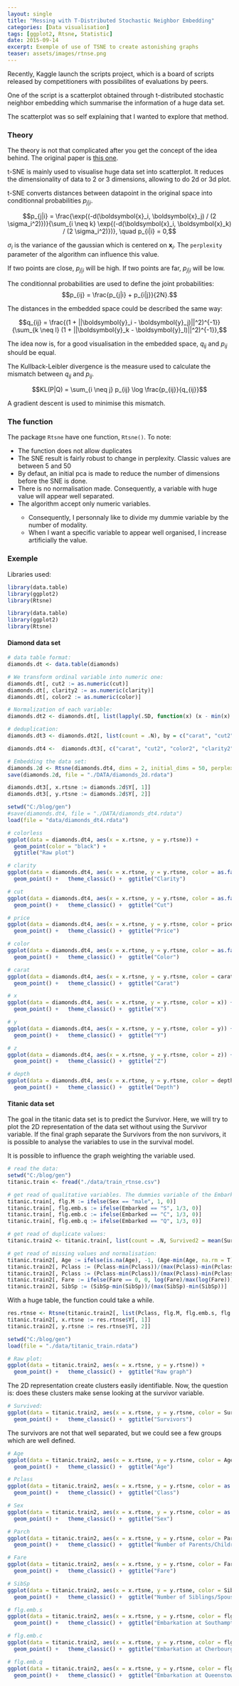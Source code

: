```yaml
---
layout: single
title: "Messing with T-Distributed Stochastic Neighbor Embedding"
categories: [Data visualisation]
tags: [ggplot2, Rtsne, Statistic]
date: 2015-09-14
excerpt: Exemple of use of TSNE to create astonishing graphs
teaser: assets/images/rtnse.png
---
```


<script src="https://cdn.mathjax.org/mathjax/latest/MathJax.js?config=TeX-AMS-MML_HTMLorMML" type="text/javascript"></script>

Recently, Kaggle launch the scripts project, which is a board of scripts released by competitioners with possibilites of evaluations by peers.

One of the script is a scatterplot obtained through t-distributed stochastic neighbor embedding which summarise the information of a huge data set.

The scatterplot was so self explaining that I wanted to explore that method.

<h3> Theory </h3>

The theory is not that complicated after you get the concept of the idea behind.
The original paper is [this one](http://jmlr.org/papers/volume9/vandermaaten08a/vandermaaten08a.pdf).

t-SNE is mainly used to visualise huge data set into scatterplot. It reduces the dimensionality of data to 2 or 3 dimensions, allowing to do 2d or 3d plot.

t-SNE converts distances between datapoint in the original space into conditionnal probabilities $p_{j|i}$.

$$p_{j|i} = \frac{\exp{(-d(\boldsymbol{x}_i, \boldsymbol{x}_j) / (2 \sigma_i^2)})}{\sum_{i \neq k} \exp{(-d(\boldsymbol{x}_i, \boldsymbol{x}_k) / (2 \sigma_i^2)})}, \quad p_{i|i} = 0,$$

$\sigma_i$ is the variance of the gaussian which is centered on $\boldsymbol{x}_i$. The `perplexity` parameter of the algorithm can influence this value.

If two points are close, $p_{j|i}$ will be high. If two points are far, $p_{j|i}$ will be low.

The conditionnal probabilities are used to define the joint probabilities: 
$$p_{ij} = \frac{p_{j|i} + p_{i|j}}{2N}.$$

The distances in the embedded space could be described the same way:

$$q_{ij} = \frac{(1 + ||\boldsymbol{y}_i - \boldsymbol{y}_j)||^2)^{-1}}{\sum_{k \neq l} (1 + ||\boldsymbol{y}_k - \boldsymbol{y}_l)||^2)^{-1}},$$

The idea now is, for a good visualisation in the embedded space, $q_{ij}$ and $p_{ij}$ should be equal.

The Kullback-Leibler divergence is the measure used to calculate the mismatch between $q_{ij}$ and $p_{ij}$.

$$KL(P|Q) = \sum_{i \neq j} p_{ij} \log \frac{p_{ij}}{q_{ij}}$$

A gradient descent is used to minimise this mismatch.

<h3> The function </h3>

The package `Rtsne` have one function, ` Rtsne()`. To note:

<ul style = "square">
<li> The function does not allow duplicates</li>
<li> The SNE result is fairly robust to change in perplexity. Classic values are between 5 and 50 </li>
<li> By defaut, an initial pca is made to reduce the number of dimensions before the SNE is done. </li>
<li> There is no normalisation made. Consequently, a variable with huge value will appear well separated. </li>
<li> The algorithm accept only numeric variables.</li>
<ul style = "circle">
<li> Consequently, I personnaly like to divide my dummie variable by the number of modality. </li>
<li> When I want a specific variable to appear well organised, I increase artificially the value. </li>
</ul>
</ul>

<h3> Exemple </h3>

Libraries used:

```r
library(data.table)
library(ggplot2)
library(Rtsne)
```

```r
library(data.table)
library(ggplot2)
library(Rtsne)
```

<h4> Diamond data set </h4>

```r
# data table format:
diamonds.dt <- data.table(diamonds)

# We transform ordinal variable into numeric one:
diamonds.dt[, cut2 := as.numeric(cut)]
diamonds.dt[, clarity2 := as.numeric(clarity)]
diamonds.dt[, color2 := as.numeric(color)]

# Normalization of each variable:
diamonds.dt2 <- diamonds.dt[, list(lapply(.SD, function(x) (x - min(x) ) / (max(x) - min(x))), color, cut, clarity), .SDcols = c("carat", "cut2", "color2", "clarity2", "depth", "table", "price", "x", "y", "z")]

# deduplication:
diamonds.dt3 <- diamonds.dt2[, list(count = .N), by = c("carat", "cut2", "color2", "clarity2", "depth", "table", "price", "x", "y", "z", "cut", "color", "clarity")]

diamonds.dt4 <-  diamonds.dt3[, c("carat", "cut2", "color2", "clarity2", "depth", "table", "price", "x", "y", "z"), with = F]

# Embedding the data set:
diamonds.2d <- Rtsne(diamonds.dt4, dims = 2, initial_dims = 50, perplexity = 30, max_iter = 600, verbose = T)
save(diamonds.2d, file = "./DATA/diamonds_2d.rdata")

diamonds.dt3[, x.rtsne := diamonds.2d$Y[, 1]]
diamonds.dt3[, y.rtsne := diamonds.2d$Y[, 2]]

```

```r
setwd("C:/blog/gen")
#save(diamonds.dt4, file = "./DATA/diamonds_dt4.rdata")
load(file = "data/diamonds_dt4.rdata")
```

```r
# colorless
ggplot(data = diamonds.dt4, aes(x = x.rtsne, y = y.rtsne)) +
  geom_point(color = "black") +
  ggtitle("Raw plot")

# clarity
ggplot(data = diamonds.dt4, aes(x = x.rtsne, y = y.rtsne, color = as.factor(clarity2)))+
  geom_point() +   theme_classic() +  ggtitle("Clarity")

# cut
ggplot(data = diamonds.dt4, aes(x = x.rtsne, y = y.rtsne, color = as.factor(cut2))) +
  geom_point() +   theme_classic() +  ggtitle("Cut")

# price
ggplot(data = diamonds.dt4, aes(x = x.rtsne, y = y.rtsne, color = price)) +
  geom_point() +   theme_classic() +  ggtitle("Price")

# color
ggplot(data = diamonds.dt4, aes(x = x.rtsne, y = y.rtsne, color = as.factor(color2))) +
  geom_point() +   theme_classic() +  ggtitle("Color")

# carat
ggplot(data = diamonds.dt4, aes(x = x.rtsne, y = y.rtsne, color = carat)) +
  geom_point() +   theme_classic() +  ggtitle("Carat")

# x
ggplot(data = diamonds.dt4, aes(x = x.rtsne, y = y.rtsne, color = x)) +
  geom_point() +   theme_classic() +  ggtitle("X")

# y
ggplot(data = diamonds.dt4, aes(x = x.rtsne, y = y.rtsne, color = y)) +
  geom_point() +   theme_classic() +  ggtitle("Y")

# z
ggplot(data = diamonds.dt4, aes(x = x.rtsne, y = y.rtsne, color = z)) +
  geom_point() +   theme_classic() +  ggtitle("Z")

# depth
ggplot(data = diamonds.dt4, aes(x = x.rtsne, y = y.rtsne, color = depth)) +
  geom_point() +   theme_classic() +  ggtitle("Depth")

```

<h4> Titanic data set </h4>

The goal in the titanic data set is to predict the Survivor.
Here, we will try to plot the 2D representation of the data set without using the Survivor variable. If the final graph separate the Survivors from the non survivors, it is possible to analyse the variables to use in the survival model.

It is possible to influence the graph weighting the variable used.

```r
# read the data:
setwd("C:/blog/gen")
titanic.train <- fread("./data/train_rtnse.csv")

# get read of qualitative variables. The dummies variable of the Embarked variable are weighted to count for 1 in the count of the variables:
titanic.train[, flg.M := ifelse(Sex == "male", 1, 0)]
titanic.train[, flg.emb.s := ifelse(Embarked == "S", 1/3, 0)]
titanic.train[, flg.emb.c := ifelse(Embarked == "C", 1/3, 0)]
titanic.train[, flg.emb.q := ifelse(Embarked == "Q", 1/3, 0)]

# get read of duplicate values:
titanic.train2 <- titanic.train[, list(count = .N, Survived2 = mean(Survived)), by = list(Pclass, flg.M, flg.emb.s, flg.emb.c, flg.emb.q, Age, SibSp, Parch, Fare, Embarked)]

# get read of missing values and normalisation:
titanic.train2[, Age := ifelse(is.na(Age), -1, (Age-min(Age, na.rm = T))/(max(Age, na.rm = T)-min(Age, na.rm = T)))]
titanic.train2[, Pclass := (Pclass-min(Pclass))/(max(Pclass)-min(Pclass))]
titanic.train2[, Pclass := (Pclass-min(Pclass))/(max(Pclass)-min(Pclass))]
titanic.train2[, Fare := ifelse(Fare == 0, 0, log(Fare)/max(log(Fare)))]
titanic.train2[, SibSp := (SibSp-min(SibSp))/(max(SibSp)-min(SibSp))]

```

With a huge table, the function could take a while. 

```r
res.rtnse <- Rtsne(titanic.train2[, list(Pclass, flg.M, flg.emb.s, flg.emb.c, flg.emb.q, Age, SibSp, Parch, Fare, count)], dims = 2, verbose = T, perplexity = 30, max_iter = 1000)
titanic.train2[, x.rtsne := res.rtnse$Y[, 1]]
titanic.train2[, y.rtsne := res.rtnse$Y[, 2]]
```

```r
setwd("C:/blog/gen")
load(file = "./data/titanic_train.rdata")
```

```r
# Raw plot:
ggplot(data = titanic.train2, aes(x = x.rtsne, y = y.rtsne)) +
  geom_point() +   theme_classic() +  ggtitle("Raw graph")
```

The 2D representation create clusters easily identifiable. Now, the question is: does these clusters make sense looking at the survivor variable.

```r
# Survived:
ggplot(data = titanic.train2, aes(x = x.rtsne, y = y.rtsne, color = Survived2))  +
  geom_point() +   theme_classic() +  ggtitle("Survivors")
```

The survivors are not that well separated, but we could see a few groups which are well defined.

```r
# Age
ggplot(data = titanic.train2, aes(x = x.rtsne, y = y.rtsne, color = Age)) +
  geom_point() +   theme_classic() +  ggtitle("Age")

# Pclass
ggplot(data = titanic.train2, aes(x = x.rtsne, y = y.rtsne, color = as.factor(Pclass))) +
  geom_point() +   theme_classic() +  ggtitle("Class")

# Sex
ggplot(data = titanic.train2, aes(x = x.rtsne, y = y.rtsne, color = as.factor(flg.M))) +
  geom_point() +   theme_classic() +  ggtitle("Sex")

# Parch
ggplot(data = titanic.train2, aes(x = x.rtsne, y = y.rtsne, color = Parch))  +
  geom_point() +   theme_classic() +  ggtitle("Number of Parents/Children Aboard")

# Fare
ggplot(data = titanic.train2, aes(x = x.rtsne, y = y.rtsne, color = Fare))  +
  geom_point() +   theme_classic() +  ggtitle("Fare")

# SibSp
ggplot(data = titanic.train2, aes(x = x.rtsne, y = y.rtsne, color = SibSp))  +
  geom_point() +   theme_classic() +  ggtitle("Number of Siblings/Spouses Aboard")

# flg.emb.s
ggplot(data = titanic.train2, aes(x = x.rtsne, y = y.rtsne, color = flg.emb.s)) +
  geom_point() +   theme_classic() +  ggtitle("Embarkation at Southampton")

# flg.emb.c
ggplot(data = titanic.train2, aes(x = x.rtsne, y = y.rtsne, color = flg.emb.c))  +
  geom_point() +   theme_classic() +  ggtitle("Embarkation at Cherbourg")

# flg.emb.q
ggplot(data = titanic.train2, aes(x = x.rtsne, y = y.rtsne, color = flg.emb.q))  +
  geom_point() +   theme_classic() +  ggtitle("Embarkation at Queenstown")
```
